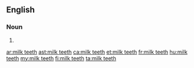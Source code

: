 ==English==

===Noun===
{{head|en|plural|head=[[milk]] [[teeth]]}}

# {{plural of|milk tooth|lang=en}}

[[ar:milk teeth]]
[[ast:milk teeth]]
[[ca:milk teeth]]
[[et:milk teeth]]
[[fr:milk teeth]]
[[hu:milk teeth]]
[[my:milk teeth]]
[[fi:milk teeth]]
[[ta:milk teeth]]